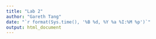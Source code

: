 ```yaml
---
title: "Lab 2"
author: "Gareth Tang"
date: "`r format(Sys.time(), '%B %d, %Y %a %I:%M %p')`"
output: html_document
---
```


